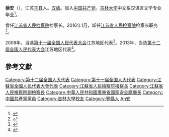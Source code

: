 '''徐安'''（{{bd|1952年||}}），江苏[[丰县|丰县]]人。[[汉族|汉族]]。加入[[中国共产党|中国共产党]]。[[吉林大学|吉林大学]]中文系汉语言文学专业毕业<ref>{{cite web|author=新华网|title=第十一届全国人大代表|url=http://news.xinhuanet.com/ziliao/2008-03/03/content_7708230.htm?node=36628|publisher=新华网|accessdate=2014-01-07|archive-date=2014-01-10|archive-url=https://web.archive.org/web/20140110211415/http://news.xinhuanet.com/ziliao/2008-03/03/content_7708230.htm?node=36628|dead-url=no}}</ref>。

曾任[[江苏省人民检察院|江苏省人民检察院]]检察长。2016年1月，卸任[[江苏省人民检察院|江苏省人民检察院]]检察长职务<ref>{{cite news|title=刘华当选江苏省人民检察院检察长，徐安不再担任|url=http://www.thepaper.cn/newsDetail_forward_1426585|accessdate=2016-01-28|newspaper=澎湃新闻|archive-date=2019-05-19|archive-url=https://web.archive.org/web/20190519121350/http://www.thepaper.cn/newsDetail_forward_1426585}}</ref>。

2008年，当选[[第十一届全国人民代表大会|第十一届全国人民代表大会]]江苏地区代表<ref>{{cite news|title=全国人大代表信息-徐安|url= http://210.82.31.1:8084/delegate/viewDelegate.action?dbid=110815|accessdate=2013-04-05|newspaper=全国人大网}}{{Dead link|date=2020年1月 |bot=InternetArchiveBot |fix-attempted=yes }}</ref>。2013年，当选[[第十二届全国人民代表大会|第十二届全国人民代表大会]]江苏地区代表<ref>{{cite news|title=全国人大代表信息-徐安|url= http://210.82.31.1:8084/delegate/viewDelegate.action?dbid=120790|accessdate=2013-03-28|newspaper=全国人大网|archive-url=https://web.archive.org/web/20160306051911/http://www.npc.gov.cn/delegate/viewDelegate.action?dbid=120790|archive-date=2016-03-06|dead-url=yes}}</ref>。

==參考文獻==
{{reflist}}
{{中国政治人物小作品}}
{{DEFAULTSORT:Xu徐}}
[[Category:第十二届全国人大代表|Category:第十二届全国人大代表]]
[[Category:第十一届全国人大代表|Category:第十一届全国人大代表]]
[[Category:江蘇省全國人民代表大會代表|Category:江蘇省全國人民代表大會代表]]
[[Category:江蘇省人民檢察院檢察長|Category:江蘇省人民檢察院檢察長]]
[[Category:江蘇省人民檢察院副檢察長|Category:江蘇省人民檢察院副檢察長]]
[[Category:中華人民共和國廣東省國家安全廳廳長|Category:中華人民共和國廣東省國家安全廳廳長]]
[[Category:中國共產黨黨員|Category:中國共產黨黨員]]
[[Category:吉林大學校友|Category:吉林大學校友]]
[[Category:豐縣人|Category:豐縣人]]
[[Category:徐姓|An安]]